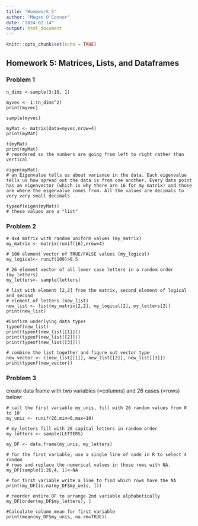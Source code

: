 ```yaml
---
title: "Homework_5"
author: "Megan O'Connor"
date: "2024-02-14"
output: html_document
---
```


```r
knitr::opts_chunk$set(echo = TRUE)
```

## Homework 5: Matrices, Lists, and Dataframes

### Problem 1
```
n_dims <-sample(3:10, 1)

myvec <- 1:(n_dims^2)
print(myvec)

sample(myvec)

myMat <- matrix(data=myvec,nrow=4)
print(myMat)

t(myMat)
print(myMat)
# reordered so the numbers are going from left to right rather than vertical

eigen(myMat)
# an Eigenvalue tells us about variance in the data. Each eigenvalue tells us how spread out the data is from one another. Every data point has an eigenvector (which is why there are 16 for my matrix) and those are where the eigenvalue comes from. All the values are decimals to very very small decimals

typeof(eigen(myMat))
# these values are a "list"
```

### Problem 2
```
# 4x4 matrix with random uniform values (my_matrix)
my_matrix <- matrix(runif(16),nrow=4)

# 100 element vector of TRUE/FALSE values (my_logical)
my_logical<- runif(100)>0.5

# 26 element vector of all lower case letters in a random order (my_letters)
my_letters<- sample(letters)

# list with element [2,2] from the matrix, second element of logical and second 
# element of letters (new_list)
new_list <- list(my_matrix[2,2], my_logical[2], my_letters[2])
print(new_list)

#Confirm underlying data types
typeof(new_list) 
print(typeof(new_list[[1]]))
print(typeof(new_list[[2]]))
print(typeof(new_list[[3]]))

# combine the list together and figure out vector type
new_vector <- c(new_list[[1]], new_list[[2]], new_list[[3]])
print(typeof(new_vector))
```

### Problem 3
create data frame with two variables (=columns) and 26 cases (=rows) below:
```
# call the first variable my_unis, fill with 26 random values from 0 to 10
my_unis <- runif(26,min=0,max=10)

# my_letters fill with 26 capital letters in random order
my_letters <- sample(LETTERS)

my_DF <- data.frame(my_unis, my_letters)

# for the first variable, use a single line of code in R to select 4 random 
# rows and replace the numerical values in those rows with NA.
my_DF[sample(1:26,4, 1]<-NA

# for first variable write a line to find which rows have the NA
print(my_DF[is.na(my_DF$my_unis, ]))

# reorder entire DF to arrange 2nd variable alphabetically
my_DF[order(my_DF$my_letters), ]

#Calculate column mean for first variable
print(mean(my_DF$my_unis, na.rm=TRUE))

```



